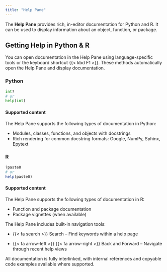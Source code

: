 ```yaml
---
title: "Help Pane"
---
```



The **Help Pane** provides rich, in-editor documentation for Python and R.
It can be used to display information about an object, function, or package. 


## Getting Help in Python & R

You can open documentation in the Help Pane using language-specific tools or the keyboard shortcut {{< kbd F1 >}}. 
These methods automatically open the Help Pane and display documentation.

::: {.panel-tabset}

### Python

```python
int?
# or
help(int)
```

#### Supported content

The Help Pane supports the following types of documentation in Python:

- Modules, classes, functions, and objects with docstrings
- Rich rendering for common docstring formats: Google, NumPy, Sphinx, Epytext


### R

```r
?paste0
# or
help(paste0)
```

#### Supported content

The Help Pane supports the following types of documentation in R:

- Function and package documentation
- Package vignettes (when available)

:::


The Help Pane includes built-in navigation tools:

- {{< fa search >}}  Search – Find keywords within a help page

- {{< fa arrow-left >}}  {{< fa arrow-right >}} Back and Forward – Navigate through recent help views

All documentation is fully interlinked, with internal references and copyable code examples available where supported.

